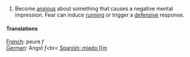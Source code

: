 #Become [[anxious]] about something that causes a negative mental impression.  Fear can induce [[running]] or trigger a [[defensive]] response.

==== Translations ====
[[French]]: peure ''f''<br>
[[German]]: Angst ''f''<br<
[[Spanish: miedo [[m]]